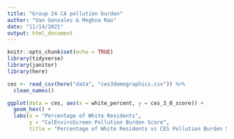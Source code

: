 ```yaml
---
title: "Group 24 CA pollution burden"
author: "Van Gonzales & Meghna Rao"
date: "11/14/2021"
output: html_document
---
```


```r
knitr::opts_chunk$set(echo = TRUE)
library(tidyverse)
library(janitor)
library(here)
```

```r
ces <- read_csv(here("data", "ces3demographics.csv")) %>% 
  clean_names()
```

```r
ggplot(data = ces, aes(x = white_percent, y = ces_3_0_score)) +
  geom_hex() +
  labs(x = "Percentage of White Residents",
       y = "CalEnviroScreen Pollution Burden Score", 
       title = "Percentage of White Residents vs CES Pollution Burden Score")
```


